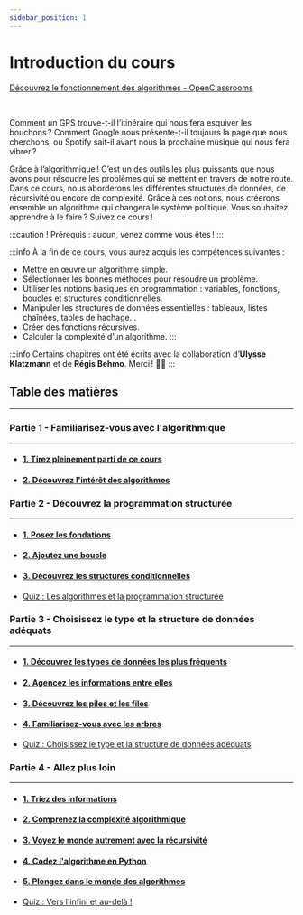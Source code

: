 ```yaml
---
sidebar_position: 1
---
```




# Introduction du cours

[Découvrez le fonctionnement des algorithmes - OpenClassrooms](https://openclassrooms.com/fr/courses/4366701-decouvrez-le-fonctionnement-des-algorithmes)

<Vimeo vimeoId="213854055" />

<br />

Comment un GPS trouve-t-il l’itinéraire qui nous fera esquiver les bouchons ? Comment Google nous présente-t-il toujours la page
que nous cherchons, ou Spotify sait-il avant nous la prochaine musique qui nous fera vibrer ?

Grâce à l’algorithmique ! C’est un des outils les plus puissants que nous avons pour résoudre les problèmes qui se mettent en
travers de notre route. Dans ce cours, nous aborderons les différentes structures de données, de récursivité ou encore de
complexité. Grâce à ces notions, nous créerons ensemble un algorithme qui changera le système politique. Vous souhaitez apprendre
à le faire ? Suivez ce cours !

:::caution !
Prérequis : aucun, venez comme vous êtes !
:::

:::info
À la fin de ce cours, vous aurez acquis les compétences suivantes :
- Mettre en œuvre un algorithme simple.
- Sélectionner les bonnes méthodes pour résoudre un problème.
- Utiliser les notions basiques en programmation : variables, fonctions, boucles et structures conditionnelles.
- Manipuler les structures de données essentielles : tableaux, listes chaînées, tables de hachage...
- Créer des fonctions récursives.
- Calculer la complexité d’un algorithme.
:::

:::info
Certains chapitres ont été écrits avec la collaboration d’**Ulysse Klatzmann** et de **Régis Behmo**. Merci ! 🙇‍♀️
:::

## Table des matières
* * *
### Partie 1 - Familiarisez-vous avec l'algorithmique
* * *
- #### [1. Tirez pleinement parti de ce cours](https://openclassrooms.com/fr/courses/4366701-decouvrez-le-fonctionnement-des-algorithmes/4384756-tirez-pleinement-parti-de-ce-cours)
- #### [2. Découvrez l'intérêt des algorithmes](https://openclassrooms.com/fr/courses/4366701-decouvrez-le-fonctionnement-des-algorithmes/4384797-decouvrez-linteret-des-algorithmes)

### Partie 2 - Découvrez la programmation structurée
* * *
- #### [1. Posez les fondations](https://openclassrooms.com/fr/courses/4366701-decouvrez-le-fonctionnement-des-algorithmes/4384884-posez-les-fondations)
- #### [2. Ajoutez une boucle](https://openclassrooms.com/fr/courses/4366701-decouvrez-le-fonctionnement-des-algorithmes/4384913-ajoutez-une-boucle)
- #### [3. Découvrez les structures conditionnelles](https://openclassrooms.com/fr/courses/4366701-decouvrez-le-fonctionnement-des-algorithmes/4384937-decouvrez-les-structures-conditionnelles)
- [Quiz : Les algorithmes et la programmation structurée](https://openclassrooms.com/fr/courses/4366701-decouvrez-le-fonctionnement-des-algorithmes/exercises/1619)

### Partie 3 - Choisissez le type et la structure de données adéquats
* * *
- #### [1. Découvrez les types de données les plus fréquents](https://openclassrooms.com/fr/courses/4366701-decouvrez-le-fonctionnement-des-algorithmes/4384952-decouvrez-les-types-de-donnees-les-plus-frequents)
- #### [2. Agencez les informations entre elles](https://openclassrooms.com/fr/courses/4366701-decouvrez-le-fonctionnement-des-algorithmes/4385034-agencez-les-informations-entre-elles)
- #### [3. Découvrez les piles et les files](https://openclassrooms.com/fr/courses/4366701-decouvrez-le-fonctionnement-des-algorithmes/4385096-decouvrez-les-piles-et-les-files)
- #### [4. Familiarisez-vous avec les arbres](https://openclassrooms.com/fr/courses/4366701-decouvrez-le-fonctionnement-des-algorithmes/4385117-familiarisez-vous-avec-les-arbres)
- [Quiz : Choisissez le type et la structure de données adéquats](https://openclassrooms.com/fr/courses/4366701-decouvrez-le-fonctionnement-des-algorithmes/exercises/1620)

### Partie 4 - Allez plus loin
* * *
- #### [1. Triez des informations](https://openclassrooms.com/fr/courses/4366701-decouvrez-le-fonctionnement-des-algorithmes/4385150-triez-des-informations)
- #### [2. Comprenez la complexité algorithmique](https://openclassrooms.com/fr/courses/4366701-decouvrez-le-fonctionnement-des-algorithmes/4420551-comprenez-la-complexite-algorithmique)
- #### [3. Voyez le monde autrement avec la récursivité](https://openclassrooms.com/fr/courses/4366701-decouvrez-le-fonctionnement-des-algorithmes/4385343-voyez-le-monde-autrement-avec-la-recursivite)
- #### [4. Codez l'algorithme en Python](https://openclassrooms.com/fr/courses/4366701-decouvrez-le-fonctionnement-des-algorithmes/4385470-codez-lalgorithme-en-python)
- #### [5. Plongez dans le monde des algorithmes](https://openclassrooms.com/fr/courses/4366701-decouvrez-le-fonctionnement-des-algorithmes/4385496-plongez-dans-le-monde-des-algorithmes)
- [Quiz : Vers l'infini et au-delà !](https://openclassrooms.com/fr/courses/4366701-decouvrez-le-fonctionnement-des-algorithmes/exercises/1621)
